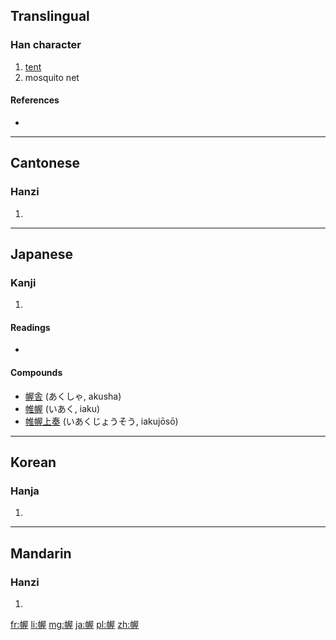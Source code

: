 ==Translingual==

===Han character===
{{Han char|rn=50|rad=巾|as=09|sn=12|four=4721<sub>4</sub>|canj=中月尸一土 (LBSMG)}}

# [[tent]]
# mosquito net

====References====
* {{Han ref|kx=0334.200|dkj=08994|dj=0641.220|hdz=10748.070|uh=5E44|ud=24132|bh=D8F2|bd=55538}}

----

==Cantonese==

===Hanzi===
{{yue-hanzi|jyut=|y=ak1}}

# {{defn|lang=yue|sort=巾09}}

----

==Japanese==

===Kanji===
{{ja-kanji|grade=|rs=巾09}}

# {{defn|lang=ja|sort=巾09}}

====Readings====
* {{ja-readings|on=[[あく]] (aku)|kun=[[とばり]] (tobari)}}

====Compounds====
* [[幄舎]] (あくしゃ, akusha)
* [[帷幄]]	(いあく, iaku)
* [[帷幄上奏]] (いあくじょうそう, iakujōsō)

----

==Korean==

===Hanja===
{{ko-hanja|hangeul=악|rv=ak|mr=ak}}

# {{defn|lang=ko|sort=巾09}}

----

==Mandarin==

===Hanzi===
{{cmn-hanzi|pin=[[wò]] ([[wo4]])|wg=wo<sup>4</sup>}}

# {{defn|lang=cmn|sort=巾09}}

[[fr:幄]]
[[li:幄]]
[[mg:幄]]
[[ja:幄]]
[[pl:幄]]
[[zh:幄]]